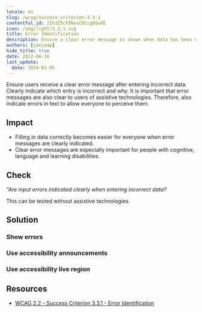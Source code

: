 ```yaml
---
locale: en
slug: /wcag/success-criterion-3-3-1
contentful_id: 2Ih3Z5cF8NvoCDCcg0SwXE
icon: /img/light/3.3.1.svg
title: Error Identification
description: Ensure a clear error message is shown when data has been entered incorrectly.
authors: [janjaap]
hide_title: true
date: 2022-06-16
last_update:
  date: 2024-03-05
---
```


<Hero
  title="Error Identification"
  imageSrc="/img/light/3.3.1.svg"
  alt="WCAG 3.3.1 - Logo"
  prefix="Success Criterion 3.3.1"
  suffix="Level A"
/>

Ensure users receive a clear error message after entering incorrect data. Clearly indicate  which entry is incorrect and why. It is important that error messages are also clear to users of assistive technologies. Therefore, also indicate errors in text to allow everyone to perceive them.

## Impact

- Filling in data correctly becomes easier for everyone when error messages are clearly indicated.
- Clear error messages are especially important for people with cognitive, language and learning disabilities.

## Check

*"Are input errors indicated clearly when entering incorrect data?*

This can be tested without assistive technologies.

## Solution

### Show errors

<CodeSample id="input-errors" locale="en"/>

### Use accessibility announcements

<CodeSample id="accessibility-announcement" locale="en"/>

### Use accessibility live region

<CodeSample id="accessibility-live-region" locale="en"/>

## Resources

- [WCAG 2.2 - Success Criterion 3.3.1 - Error Identification](https://www.w3.org/TR/WCAG22/#error-identification)
